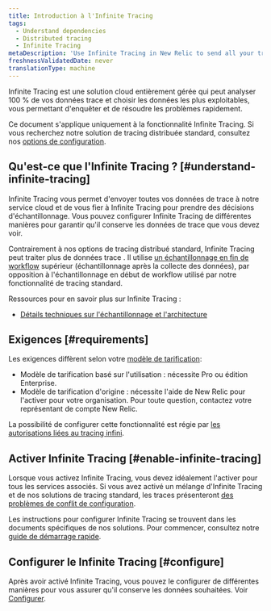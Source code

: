 ```yaml
---
title: Introduction à l'Infinite Tracing
tags:
  - Understand dependencies
  - Distributed tracing
  - Infinite Tracing
metaDescription: 'Use Infinite Tracing in New Relic to send all your trace data to our cloud-based service, and rely on Infinite Tracing to make sampling decisions.'
freshnessValidatedDate: never
translationType: machine
---
```


Infinite Tracing est une solution cloud entièrement gérée qui peut analyser 100 % de vos données trace et choisir les données les plus exploitables, vous permettant d&apos;enquêter et de résoudre les problèmes rapidement.

Ce document s&apos;applique uniquement à la fonctionnalité Infinite Tracing. Si vous recherchez notre solution de tracing distribuée standard, consultez nos [options de configuration](/docs/distributed-tracing/enable-configure/quick-start).

## Qu&apos;est-ce que l&apos;Infinite Tracing ? [#understand-infinite-tracing]

Infinite Tracing vous permet d&apos;envoyer toutes vos données de trace à notre service cloud et de vous fier à Infinite Tracing pour prendre des décisions d&apos;échantillonnage. Vous pouvez configurer Infinite Tracing de différentes manières pour garantir qu&apos;il conserve les données de trace que vous devez voir.

Contrairement à nos options de tracing distribué standard, Infinite Tracing peut traiter plus de données trace . Il utilise [un échantillonnage en fin de workflow](/docs/understand-dependencies/distributed-tracing/get-started/how-new-relic-distributed-tracing-works#sampling) supérieur (échantillonnage après la collecte des données), par opposition à l&apos;échantillonnage en début de workflow utilisé par notre fonctionnalité de tracing standard.

Ressources pour en savoir plus sur Infinite Tracing :

* [Détails techniques sur l&apos;échantillonnage et l&apos;architecture](/docs/understand-dependencies/distributed-tracing/get-started/how-new-relic-distributed-tracing-works#sampling)

## Exigences [#requirements]

Les exigences diffèrent selon votre [modèle de tarification](/docs/accounts/original-accounts-billing/original-product-based-pricing/overview-pricing-models):

* Modèle de tarification basé sur l&apos;utilisation : nécessite Pro ou édition Enterprise.
* Modèle de tarification d&apos;origine : nécessite l&apos;aide de New Relic pour l&apos;activer pour votre organisation. Pour toute question, contactez votre représentant de compte New Relic.

La possibilité de configurer cette fonctionnalité est régie par [les autorisations liées au tracing infini](/docs/accounts/accounts-billing/new-relic-one-user-management/user-permissions#infinite-tracing).

## Activer Infinite Tracing [#enable-infinite-tracing]

Lorsque vous activez Infinite Tracing, vous devez idéalement l&apos;activer pour tous les services associés. Si vous avez activé un mélange d&apos;Infinite Tracing et de nos solutions de tracing standard, les traces présenteront [des problèmes de conflit de configuration](/docs/understand-dependencies/distributed-tracing/troubleshooting/infinite-tracing-trace-configuration-conflicts).

Les instructions pour configurer Infinite Tracing se trouvent dans les documents spécifiques de nos solutions. Pour commencer, consultez notre [guide de démarrage rapide](/docs/distributed-tracing/enable-configure/quick-start).

## Configurer le Infinite Tracing [#configure]

Après avoir activé Infinite Tracing, vous pouvez le configurer de différentes manières pour vous assurer qu&apos;il conserve les données souhaitées. Voir [Configurer](/docs/configure-trace-observer#configure).